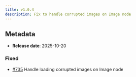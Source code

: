 ```yaml
---
title: v1.0.4
description: Fix to handle corrupted images on Image node
---
```


## Metadata

- **Release date**: 2025-10-20

### Fixed

- [#735](https://github.com/InditexTech/weavejs/issues/735) Handle loading corrupted images on Image node
